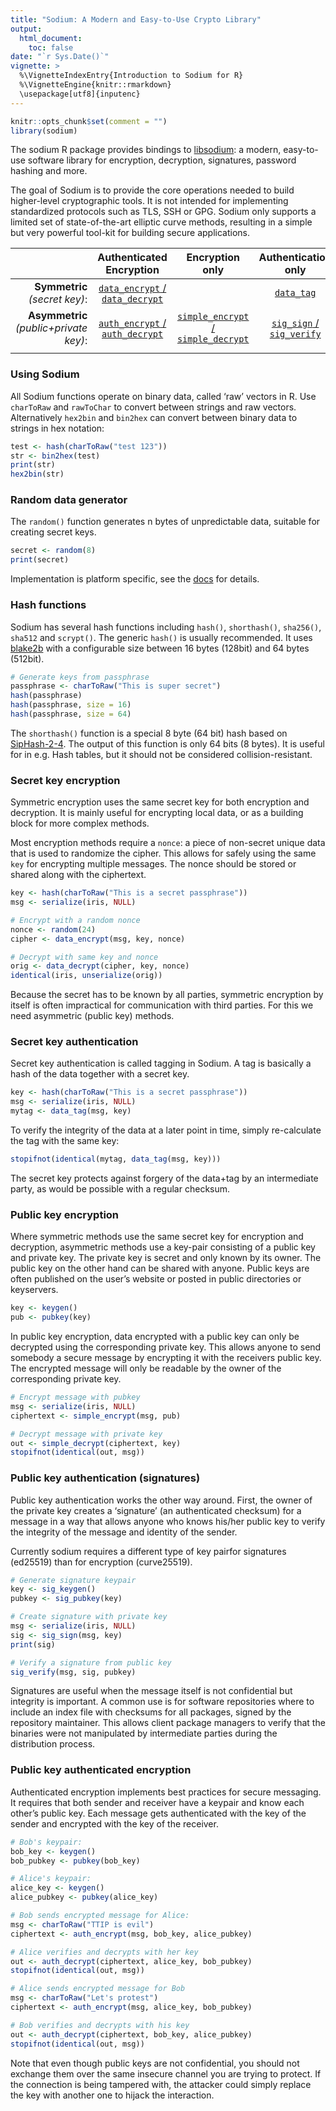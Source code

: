 ```yaml
---
title: "Sodium: A Modern and Easy-to-Use Crypto Library"
output:
  html_document:
    toc: false
date: "`r Sys.Date()`"
vignette: >
  %\VignetteIndexEntry{Introduction to Sodium for R}
  %\VignetteEngine{knitr::rmarkdown}
  \usepackage[utf8]{inputenc}
---
```


```r
knitr::opts_chunk$set(comment = "")
library(sodium)
```

The sodium R package provides bindings to [libsodium](https://download.libsodium.org/doc/): a modern, easy-to-use software library for encryption, decryption, signatures, password hashing and more. 

The goal of Sodium is to provide the core operations needed to build higher-level cryptographic tools. It is not intended for implementing standardized protocols such as TLS, SSH or GPG. Sodium only supports a limited set of state-of-the-art elliptic curve methods, resulting in a simple but very powerful tool-kit for building secure applications.


|                              | Authenticated Encryption         | Encryption only                     | Authentication only        | 
|-----------------------------:|:--------------------------------:|:-----------------------------------:|:--------------------------:|
| __Symmetric__ *(secret key)*:  | [`data_encrypt` / `data_decrypt`](#secret-key-encryption) | | [`data_tag`](#secret-key-authentication) | 
| __Asymmetric__ *(public+private key)*: | [`auth_encrypt` / `auth_decrypt`](#public-key-authenticated-encryption)  | [`simple_encrypt` / `simple_decrypt`](#public-key-encryption) | [`sig_sign` / `sig_verify`](#public-key-authentication-signatures) | 
|                              |                                  |                                     |                            |

### Using Sodium

All Sodium functions operate on binary data, called 'raw' vectors in R. Use `charToRaw` and `rawToChar` to convert between strings and raw vectors. Alternatively `hex2bin` and `bin2hex` can convert between binary data to strings in hex notation:

```r
test <- hash(charToRaw("test 123"))
str <- bin2hex(test)
print(str)
hex2bin(str)
```

### Random data generator

The `random()` function generates n bytes of unpredictable data, suitable for creating secret keys.

```r
secret <- random(8)
print(secret)
```

Implementation is platform specific, see the [docs](https://download.libsodium.org/doc/generating_random_data/index.html) for  details.

### Hash functions

Sodium has several hash functions including `hash()`, `shorthash()`, `sha256()`, `sha512` and `scrypt()`. The generic `hash()` is usually recommended. It uses [blake2b](https://download.libsodium.org/doc/hashing/generic_hashing.html) with a configurable size between 16 bytes (128bit) and 64 bytes (512bit).

```r
# Generate keys from passphrase
passphrase <- charToRaw("This is super secret")
hash(passphrase)
hash(passphrase, size = 16)
hash(passphrase, size = 64)
```

The `shorthash()` function is a special 8 byte (64 bit) hash based on [SipHash-2-4](https://download.libsodium.org/doc/hashing/short-input_hashing.html). The output of this function is only 64 bits (8 bytes). It is useful for in e.g. Hash tables, but it should not be considered collision-resistant.


### Secret key encryption

Symmetric encryption uses the same secret key for both encryption and decryption. It is mainly useful for encrypting local data, or as a building block for more complex methods.

Most encryption methods require a `nonce`: a piece of non-secret unique data that is used to randomize the cipher. This allows for safely using the same `key` for encrypting multiple messages. The nonce should be stored or shared along with the ciphertext.

```r
key <- hash(charToRaw("This is a secret passphrase"))
msg <- serialize(iris, NULL)

# Encrypt with a random nonce
nonce <- random(24)
cipher <- data_encrypt(msg, key, nonce)

# Decrypt with same key and nonce
orig <- data_decrypt(cipher, key, nonce)
identical(iris, unserialize(orig))
```

Because the secret has to be known by all parties, symmetric encryption by itself is often impractical for communication with third parties. For this we need asymmetric (public key) methods.

### Secret key authentication

Secret key authentication is called tagging in Sodium. A tag is basically a hash of the data together with a secret key. 

```r
key <- hash(charToRaw("This is a secret passphrase"))
msg <- serialize(iris, NULL)
mytag <- data_tag(msg, key)
```

To verify the integrity of the data at a later point in time, simply re-calculate the tag with the same key:

```r
stopifnot(identical(mytag, data_tag(msg, key)))
```

The secret key protects against forgery of the data+tag by an intermediate party, as would be possible with a regular checksum.

### Public key encryption

Where symmetric methods use the same secret key for encryption and decryption, asymmetric methods use a key-pair consisting of a public key and private key. The private key is secret and only known by its owner. The public key on the other hand can be shared with anyone. Public keys are often published on the user's website or posted in public directories or keyservers.

```r
key <- keygen()
pub <- pubkey(key)
```

In public key encryption, data encrypted with a public key can only be decrypted using the corresponding private key. This allows anyone to send somebody a secure message by encrypting it with the receivers public key. The encrypted message will only be readable by the owner of the corresponding private key. 

```r
# Encrypt message with pubkey
msg <- serialize(iris, NULL)
ciphertext <- simple_encrypt(msg, pub)

# Decrypt message with private key
out <- simple_decrypt(ciphertext, key)
stopifnot(identical(out, msg))
```


### Public key authentication (signatures)

Public key authentication works the other way around. First, the owner of the private key creates a 'signature' (an authenticated checksum) for a message in a way that allows anyone who knows his/her public key to verify the integrity of the message and identity of the sender.

Currently sodium requires a different type of key pairfor signatures (ed25519) than for encryption (curve25519).

```r
# Generate signature keypair
key <- sig_keygen()
pubkey <- sig_pubkey(key)

# Create signature with private key
msg <- serialize(iris, NULL)
sig <- sig_sign(msg, key)
print(sig)

# Verify a signature from public key
sig_verify(msg, sig, pubkey)
```

Signatures are useful when the message itself is not confidential but integrity is important. A common use is for software repositories where to include an index file with checksums for all packages, signed by the repository maintainer. This allows client package managers to verify that the binaries were not manipulated by intermediate parties during the distribution process.

### Public key authenticated encryption

Authenticated encryption implements best practices for secure messaging. It requires that both sender and receiver have a keypair and know each other's public key. Each message gets authenticated with the key of the sender and encrypted with the key of the receiver.

```r
# Bob's keypair:
bob_key <- keygen()
bob_pubkey <- pubkey(bob_key)

# Alice's keypair:
alice_key <- keygen()
alice_pubkey <- pubkey(alice_key)

# Bob sends encrypted message for Alice:
msg <- charToRaw("TTIP is evil")
ciphertext <- auth_encrypt(msg, bob_key, alice_pubkey)

# Alice verifies and decrypts with her key
out <- auth_decrypt(ciphertext, alice_key, bob_pubkey)
stopifnot(identical(out, msg))

# Alice sends encrypted message for Bob
msg <- charToRaw("Let's protest")
ciphertext <- auth_encrypt(msg, alice_key, bob_pubkey)

# Bob verifies and decrypts with his key
out <- auth_decrypt(ciphertext, bob_key, alice_pubkey)
stopifnot(identical(out, msg))
```

Note that even though public keys are not confidential, you should not exchange them over the same insecure channel you are trying to protect. If the connection is being tampered with, the attacker could simply replace the key with another one to hijack the interaction.

